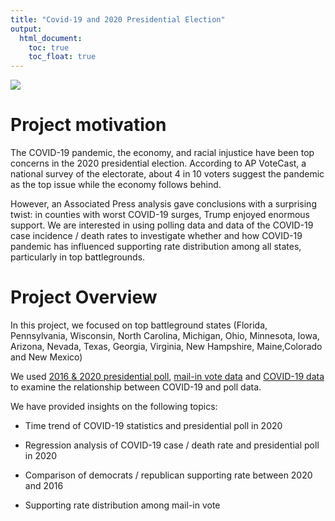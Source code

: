 ```yaml
---
title: "Covid-19 and 2020 Presidential Election"
output: 
  html_document:
    toc: true
    toc_float: true
---
```

 
<img src="./covid.jpg">
 
 
# Project motivation

The COVID-19 pandemic, the economy, and racial injustice have been top concerns in the 2020 presidential election. According to AP VoteCast, a national survey of the electorate, about 4 in 10 voters suggest the pandemic as the top issue while the economy follows behind. 

However, an Associated Press analysis gave conclusions with a surprising twist: in counties with worst COVID-19 surges, Trump enjoyed enormous support. We are interested in using polling data and data of the COVID-19 case incidence / death rates to investigate whether and how COVID-19 pandemic has influenced supporting rate distribution among all states, particularly in top battlegrounds.
 
 
  
 
 
# Project Overview


In this project, we focused on top battleground states (Florida, Pennsylvania, Wisconsin, North Carolina, Michigan, Ohio, Minnesota, Iowa, Arizona, Nevada, Texas, Georgia, Virginia, New Hampshire, Maine,Colorado and New Mexico)

We used [2016 & 2020 presidential poll](https://www.realclearpolitics.com/), [mail-in vote data](https://electproject.github.io/) and [COVID-19 data](http://covidtracking.com/data/) to examine the relationship between COVID-19 and poll data.

We have provided insights on the following topics:

* Time trend of COVID-19 statistics and presidential poll in 2020

* Regression analysis of COVID-19 case / death rate and presidential poll in 2020

* Comparison of democrats / republican supporting rate between 2020 and 2016

* Supporting rate distribution among mail-in vote



